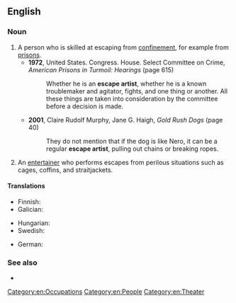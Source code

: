 ==English==

===Noun===
{{wikipedia}}
{{en-noun}}

# A person who is skilled at escaping from [[confinement]], for example from [[prison]]s.
#* '''1972''', United States. Congress. House. Select Committee on Crime, ''American Prisons in Turmoil: Hearings'' (page 615)
#*: Whether he is an '''escape artist''', whether he is a known troublemaker and agitator, fights, and one thing or another. All these things are taken into consideration by the committee before a decision is made.
#* '''2001''', Claire Rudolf Murphy, ‎Jane G. Haigh, ''Gold Rush Dogs'' (page 40)
#*: They do not mention that if the dog is like Nero, it can be a regular '''escape artist''', pulling out chains or breaking ropes.
# An [[entertainer]] who performs escapes from perilous situations such as cages, coffins, and straitjackets.
#: {{hyponyms|en|handcuff artist}}

====Translations====
{{trans-top|person skilled in escaping from confinement}}
* Finnish: {{t|fi|kahlekuningas}}
* Galician: {{t|gl|escapista|m|f}}
{{trans-mid}}
* Hungarian: {{t|hu|szabadulóművész}}
* Swedish: {{t|sv|utbrytarkung|c}}
{{trans-bottom}}
{{trans-top|entertainer}}
* German: {{t|de|Entfesselungskünstler|m}}
{{trans-bottom}}

===See also===
* {{l|en|quick-change artist}}

[[Category:en:Occupations]]
[[Category:en:People]]
[[Category:en:Theater]]